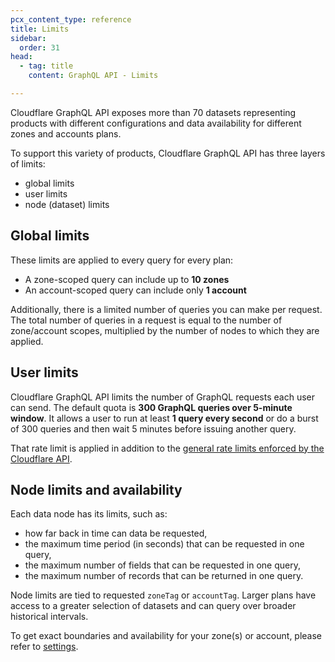 ```yaml
---
pcx_content_type: reference
title: Limits
sidebar:
  order: 31
head:
  - tag: title
    content: GraphQL API - Limits

---
```


Cloudflare GraphQL API exposes more than 70 datasets representing products with
different configurations and data availability for different zones and accounts
plans.

To support this variety of products, Cloudflare GraphQL API has three layers of
limits:

* global limits
* user limits
* node (dataset) limits

## Global limits

These limits are applied to every query for every plan:

* A zone-scoped query can include up to **10 zones**
* An account-scoped query can include only **1 account**

Additionally, there is a limited number of queries you can make per request. The total number of queries in a request is equal to the number of zone/account scopes, multiplied by the number of nodes to which they are applied.

## User limits

Cloudflare GraphQL API limits the number of GraphQL requests each user can send.
The default quota is **300 GraphQL queries over 5-minute window**. It allows a
user to run at least **1 query every second** or do a burst of 300 queries and
then wait 5 minutes before issuing another query.

That rate limit is applied in addition to the [general rate limits enforced by
the Cloudflare API](/fundamentals/api/reference/limits/).

## Node limits and availability

Each data node has its limits, such as:

* how far back in time can data be requested,
* the maximum time period (in seconds) that can be requested in one query,
* the maximum number of fields that can be requested in one query,
* the maximum number of records that can be returned in one query.

Node limits are tied to requested `zoneTag` or `accountTag`. Larger plans have
access to a greater selection of datasets and can query over broader historical
intervals.

To get exact boundaries and availability for your zone(s) or account, please
refer to [settings][1].

[1]: /analytics/graphql-api/features/discovery/settings/
